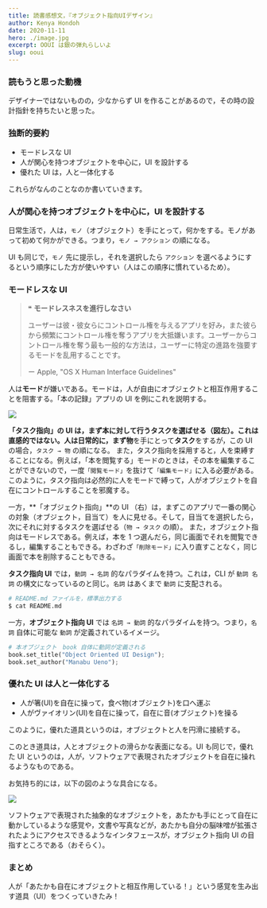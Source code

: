 ```yaml
---
title: 読書感想文，『オブジェクト指向UIデザイン』
author: Kenya Hondoh
date: 2020-11-11
hero: ./image.jpg
excerpt: OOUI は銀の弾丸らしいよ
slug: ooui
---
```


### 読もうと思った動機

デザイナーではないものの，少なからず UI を作ることがあるので，その時の設計指針を持ちたいと思った。

### 独断的要約

- モードレスな UI
- 人が関心を持つオブジェクトを中心に，UI を設計する
- 優れた UI は，人と一体化する

これらがなんのことなのか書いていきます。

### 人が関心を持つオブジェクトを中心に，UI を設計する

日常生活で，人は，`モノ`（オブジェクト）を手にとって，何かをする。モノがあって初めて何かができる。つまり，`モノ → アクション` の順になる。

UI も同じで，`モノ` 先に提示し，それを選択したら `アクション` を選べるようにするという順序にした方が使いやすい（人はこの順序に慣れているため）。

### モードレスな UI

> ❝ **モードレスネスを進行しなさい**
>
> ユーザーは彼・彼女らにコントロール権を与えるアプリを好み，また彼らから頻繁にコントロール権を奪うアプリを大抵嫌います。ユーザーからコントロール権を奪う最も一般的な方法は，ユーザーに特定の進路を強要するモードを乱用することです。
>
> ー Apple, "OS X Human Interface Guidelines"

人は**モード**が嫌いである。モードは，人が自由にオブジェクトと相互作用することを阻害する。「本の記録」アプリの UI を例にこれを説明する。

![](https://lh3.googleusercontent.com/hYdMkg2aDeGWaV9GkIsb1CgSUsSAZ6FQdGynbLjmwygASYVKvcws_NmKJg4fMVv43nNqheuOYPxEJLYjId7Y80LUtj_5p8XMjQAbk7HzoxZcrhYxUqDezzXfXvCg_TnWCS6-GzimbY4)

**「タスク指向」**の UI は，まず本に対して行うタスクを選ばせる（図左）。これは直感的ではない。人は日常的に，まず**物**を手にとって**タスク**をするが，この UI の場合，`タスク → 物` の順になる。
また，タスク指向を採用すると，人を束縛することになる。例えば，「本を閲覧する」モードのときは，その本を編集することができないので，一度`「閲覧モード」`を抜けて`「編集モード」`に入る必要がある。
このように，タスク指向は必然的に人をモードで縛って，人がオブジェクトを自在にコントロールすることを邪魔する。

一方，**「オブジェクト指向」**の UI （右）は，まずこのアプリで一番の関心の対象（オブジェクト，目当て）を人に見せる。そして，目当てを選択したら，次にそれに対するタスクを選ばせる（`物 → タスク` の順）。
また，オブジェクト指向はモードレスである。例えば，本を 1 つ選んだら，同じ画面でそれを閲覧できるし，編集することもできる。わざわざ`「削除モード」`に入り直すことなく，同じ画面で本を削除することもできる。

**タスク指向 UI** では，`動詞 → 名詞` 的なパラダイムを持つ。これは，CLI が `動詞 名詞` の構文になっているのと同じ。`名詞` はあくまで `動詞` に支配される。

```bash
# README.md ファイルを，標準出力する
$ cat README.md
```

一方，**オブジェクト指向 UI** では `名詞 → 動詞` 的なパラダイムを持つ。つまり，`名詞` 自体に可能な `動詞` が定義されているイメージ。

```python
# 本オブジェクト　book 自体に動詞が定義される
book.set_title("Object Oriented UI Design");
book.set_author("Manabu Ueno");
```

### 優れた UI は人と一体化する

- 人が箸(UI)を自在に操って，食べ物(オブジェクト)を口へ運ぶ
- 人がヴァイオリン(UI)を自在に操って，自在に音(オブジェクト)を操る

このように，優れた道具というのは，オブジェクトと人を円滑に接続する。

このとき道具は，人とオブジェクトの滑らかな表面になる。UI も同じで，優れた UI というのは，人が，ソフトウェアで表現されたオブジェクトを自在に操れるようなものである。

お気持ち的には，以下の図のような具合になる。

![](https://lh3.googleusercontent.com/ATzHcKjAey2lHn07pqafoDPQdQq27XNHRIy5bK40WfDpMNNPAzai4yCRoHcnuhGHf6E8Na6R-7-3S2weK2ie3zahIMq2DHBpxNOUvuEoNw3Lk-CXy8MblnJq0WINoF3V_1lHiv6LAOg)

ソフトウェアで表現された抽象的なオブジェクトを，あたかも手にとって自在に動かしているような感覚や，文書や写真などが，あたかも自分の脳味噌が拡張されたようにアクセスできるようなインタフェースが，オブジェクト指向 UI の目指すところである（おそらく）。

### まとめ

人が「あたかも自在にオブジェクトと相互作用している！」という感覚を生み出す道具（UI）をつくっていきたみ！
